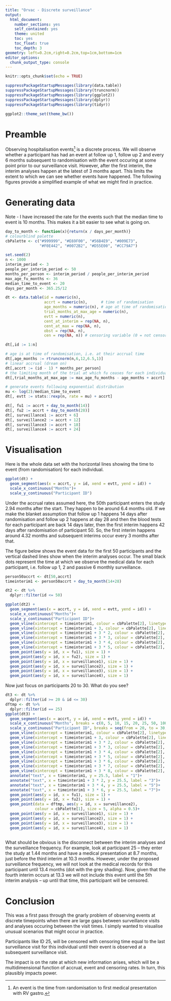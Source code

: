 ```yaml
---
title: "Orvac - Discrete surveillance"
output:
  html_document:
    number_sections: yes
    self_contained: yes
    theme: united
    toc: yes
    toc_float: true
    toc_depth: 3
geometry: left=0.2cm,right=0.2cm,top=1cm,bottom=1cm
editor_options:
  chunk_output_type: console
---
```


```r
knitr::opts_chunk$set(echo = TRUE)
```


```r
suppressPackageStartupMessages(library(data.table))
suppressPackageStartupMessages(library(truncnorm))
suppressPackageStartupMessages(library(ggplot2))
suppressPackageStartupMessages(library(dplyr))
suppressPackageStartupMessages(library(tidyr))

ggplot2::theme_set(theme_bw())
```

# Preamble

Observing hospitalisation events^[An event is the time from randomisation to first medical presentation with RV gastro.] is a discrete process. We will observe whether a participant has had an event at follow up 1, follow up 2 and every 6 months subsequent to randomisation with the event occuring at some point prior to our surveillance visit. However, after the first interim, the interim analyses happen at the latest of 3 months apart. This limits the extent to which we can see whether events have happened. The following figures provide a simplified example of what we might find in practice. 

# Generating data

Note - I have increased the rate for the events such that the median time to event is 10 months. This makes it a bit easier to see what is going on.

```r

day_to_month <- function(x){return(x / days_per_month)}
# colourblind palette
cbPalette <- c("#999999", "#E69F00", "#56B4E9", "#009E73", 
               "#F0E442", "#0072B2", "#D55E00", "#CC79A7")

set.seed(2)
n <- 1000
interim_period <- 3
people_per_interim_period <- 50
months_per_person <- interim_period / people_per_interim_period
max_age_fu_months <- 36
median_time_to_event <- 20
days_per_month <- 365.25/12

dt <- data.table(id = numeric(n),
                 accrt = numeric(n),      # time of randomisation
                 age_months = numeric(n), # age at time of randomisation
                 trial_months_at_max_age = numeric(n),
                 evtt = numeric(n),
                 cent_at_interim = rep(NA, n),
                 cent_at_max = rep(NA, n),
                 obst = rep(NA, n),
                 cen = rep(NA, n)) # censoring variable (0 = not censored, 1 = censored)

dt[,id := 1:n]

# age is at time of randomisation, i.e. at their accrual time
dt[,age_months := rtruncnorm(n,6,12,6.5,1)]
# linear accrual (dream on)
dt[,accrt := (id - 1) * months_per_person]
# the limiting month of the trial at which fu ceases for each individual
dt[,trial_months_at_max_age := max_age_fu_months - age_months + accrt]

# generate events following exponential distribution
mu <- log(2)/median_time_to_event 
dt[, evtt := stats::rexp(n, rate = mu) + accrt]

dt[, fu1 := accrt + day_to_month(14)]
dt[, fu2 := accrt + day_to_month(28)]
dt[, surveillance1 := accrt + 6]
dt[, surveillance2 := accrt + 12]
dt[, surveillance3 := accrt + 18]
dt[, surveillance4 := accrt + 24]

```

# Visualisation

Here is the whole data set with the horizontal lines showing the time to event (from randomisation) for each individual.

```r
ggplot(dt) +
  geom_segment(aes(x = accrt, y = id, xend = evtt, yend = id)) +
  scale_x_continuous("Months")+
  scale_y_continuous("Participant ID")
```

Under the accrual rates assumed here, the 50th participant enters the study 2.94 months after the start. They happen to be around 6.4 months old. If we make the blanket assumption that follow up 1 happens 14 days after randomisation and follow up 2 happens at day 28 and then the blood tests for each participant are back 14 days later, then the first interim happens 42 days after randomisation of participant 50. So, the first interim happens around 4.32 months and subsequent interims occur every 3 months after that.

The figure below shows the event data for the first 50 participants and the vertical dashed lines show when the interim analyses occur. The small black dots represent the time at which we observe the medical data for each participant, i.e. follow up 1, 2 and passive 6 monthly surveillance.

```r
person50accrt <- dt[50,accrt]
timeinterim1 <- person50accrt + day_to_month(14+28)

dt2 <- dt %>%
  dplyr::filter(id <= 50) 

ggplot(dt2) +
  geom_segment(aes(x = accrt, y = id, xend = evtt, yend = id)) +
  scale_x_continuous("Months")+
  scale_y_continuous("Participant ID")+
  geom_vline(xintercept = timeinterim1, colour = cbPalette[2], linetype = 2)+
  geom_vline(xintercept = timeinterim1 + 3, colour = cbPalette[2], linetype = 2)+
  geom_vline(xintercept = timeinterim1 + 3 * 2, colour = cbPalette[2], linetype = 2)+
  geom_vline(xintercept = timeinterim1 + 3 * 3, colour = cbPalette[2], linetype = 2)+
  geom_vline(xintercept = timeinterim1 + 3 * 4, colour = cbPalette[2],  linetype = 2)+
  geom_vline(xintercept = timeinterim1 + 3 * 5, colour = cbPalette[2],  linetype = 2)+
  geom_point(aes(y = id, x = fu1), size = 1) +
  geom_point(aes(y = id, x = fu2), size = 1) +
  geom_point(aes(y = id, x = surveillance1), size = 1) +
  geom_point(aes(y = id, x = surveillance2), size = 1) +
  geom_point(aes(y = id, x = surveillance3), size = 1) +
  geom_point(aes(y = id, x = surveillance4), size = 1) 
```

Now just focus on participants 20 to 30. What do you see?

```r
dt3 <- dt %>%
  dplyr::filter(id >= 20 & id <= 30) 
dftmp <- dt %>%
  dplyr::filter(id == 25)
ggplot(dt3) +
  geom_segment(aes(x = accrt, y = id, xend = evtt, yend = id)) +
  scale_x_continuous("Months", breaks = c(0, 5, 10, 15, 20, 25, 50, 100))+
  scale_y_continuous("Participant ID", breaks = seq(from = 20, to = 30, by = 1))+
  geom_vline(xintercept = timeinterim1, colour = cbPalette[2], linetype = 2)+
  geom_vline(xintercept = timeinterim1 + 3, colour = cbPalette[2], linetype = 2)+
  geom_vline(xintercept = timeinterim1 + 3 * 2, colour = cbPalette[2], linetype = 2)+
  geom_vline(xintercept = timeinterim1 + 3 * 3, colour = cbPalette[2], linetype = 2)+
  geom_vline(xintercept = timeinterim1 + 3 * 4, colour = cbPalette[2],  linetype = 2)+
  geom_vline(xintercept = timeinterim1 + 3 * 5, colour = cbPalette[2],  linetype = 2)+
  geom_vline(xintercept = timeinterim1 + 3 * 6, colour = cbPalette[2],  linetype = 2)+
  geom_vline(xintercept = timeinterim1 + 3 * 7, colour = cbPalette[2],  linetype = 2)+
  geom_vline(xintercept = timeinterim1 + 3 * 8, colour = cbPalette[2],  linetype = 2)+
  annotate("text", x = timeinterim1, y = 25.5, label = "1")+
  annotate("text", x = timeinterim1 + 3 * 2, y = 25.5, label = "3")+
  annotate("text", x = timeinterim1 + 3 * 4, y = 25.5, label = "5")+
  annotate("text", x = timeinterim1 + 3 * 6, y = 25.5, label = "7")+
  geom_point(aes(y = id, x = fu1), size = 1) +
  geom_point(aes(y = id, x = fu2), size = 1) +
  geom_point(data = dftmp, aes(y = id, x = surveillance2), 
             colour = cbPalette[1], size = 5, alpha = 0.5)+
  geom_point(aes(y = id, x = surveillance1), size = 1) +
  geom_point(aes(y = id, x = surveillance2), size = 1) +
  geom_point(aes(y = id, x = surveillance3), size = 1) +
  geom_point(aes(y = id, x = surveillance4), size = 1) 
  
```

What should be obvious is the disconnect between the interim analyses and the surveillance frequency. For example, look at participant 25 -- they enter the study at 1.44 months and have a medical presentation at 8.7 months, just before the third interim at 10.3 months. However, under the proposed surveillance frequency, we will not look at the medical records for this participant until 13.4 months (dot with the grey shading). Now, given that the fourth interim occurs at 13.3 we will not include this event until the 5th interim analysis -- up until that time, this participant will be censored.

# Conclusion

This was a first pass through the gnarly problem of observing events at discrete timepoints when there are large gaps between surveillance visits and analyses occuring between the visit times. I simply wanted to visualise unusual scenarios that might occur in practice.

Participants like ID 25, will be censored with censoring time equal to the last surveillance visit for this individual until their event is observed at a subsequent surveillance visit. 

The impact is on the rate at which new information arises, which will be a multidimensional function of accrual, event and censoring rates. In turn, this plausibly impacts power.





